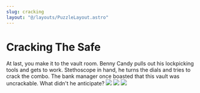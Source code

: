 ```yaml
---
slug: cracking
layout: "@/layouts/PuzzleLayout.astro"
---
```


# Cracking The Safe

At last, you make it to the vault room. Benny Candy pulls out his lockpicking tools and gets to 
work. Stethoscope in hand, he turns the dials and tries to crack the combo.
The bank manager once boasted that this vault was uncrackable. What didn't he anticipate?
<img src="/Cracking-1.png"></img>
<img src="/Cracking-2.png"></img>
<img src="/Cracking-3.png"></img>
